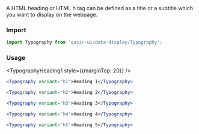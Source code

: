 
<Title>Heading</Title>
<Subtitle>A HTML heading or HTML h tag can be defined as a title or a subtitle which you want to display on the webpage.</Subtitle>

### Import

```jsx
import Typography from 'qasir-ui/data-display/Typography';
```

### Usage

<TypographyHeading1 style={{marginTop: 20}} />

```jsx
<Typography variant="h1">Heading 1</Typography>
```

<TypographyHeading2 />

```jsx
<Typography variant="h2">Heading 2</Typography>
```

<TypographyHeading3 />

```jsx
<Typography variant="h3">Heading 3</Typography>
```

<TypographyHeading4 />

```jsx
<Typography variant="h4">Heading 4</Typography>
```

<TypographyHeading5 />

```jsx
<Typography variant="h5">Heading 5</Typography>
```
